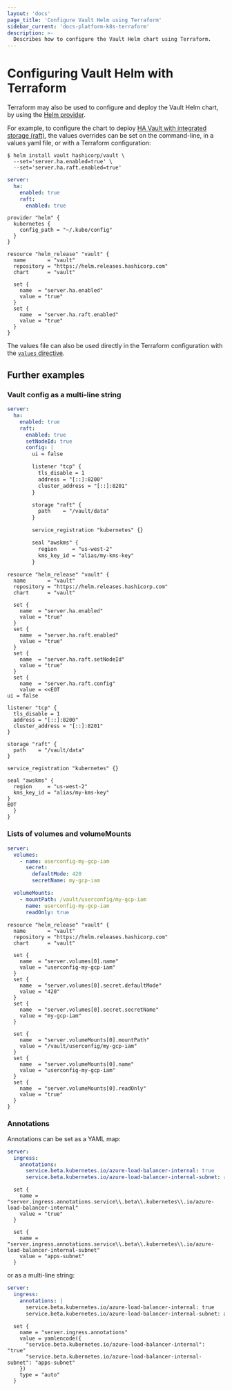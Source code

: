 ```yaml
---
layout: 'docs'
page_title: 'Configure Vault Helm using Terraform'
sidebar_current: 'docs-platform-k8s-terraform'
description: >-
  Describes how to configure the Vault Helm chart using Terraform.
---
```


# Configuring Vault Helm with Terraform

Terraform may also be used to configure and deploy the Vault Helm chart, by using the [Helm provider](https://registry.terraform.io/providers/hashicorp/helm/latest/docs).

For example, to configure the chart to deploy [HA Vault with integrated storage (raft)](/vault/docs/platform/k8s/helm/examples/ha-with-raft), the values overrides can be set on the command-line, in a values yaml file, or with a Terraform configuration:

<CodeTabs>
<CodeBlockConfig>

```shell-session
$ helm install vault hashicorp/vault \
  --set='server.ha.enabled=true' \
  --set='server.ha.raft.enabled=true'
```

</CodeBlockConfig>

<CodeBlockConfig>

```yaml
server:
  ha:
    enabled: true
    raft:
      enabled: true
```

</CodeBlockConfig>

<CodeBlockConfig>

```hcl
provider "helm" {
  kubernetes {
    config_path = "~/.kube/config"
  }
}

resource "helm_release" "vault" {
  name       = "vault"
  repository = "https://helm.releases.hashicorp.com"
  chart      = "vault"

  set {
    name  = "server.ha.enabled"
    value = "true"
  }
  set {
    name  = "server.ha.raft.enabled"
    value = "true"
  }
}
```

</CodeBlockConfig>
</CodeTabs>

The values file can also be used directly in the Terraform configuration with the [`values` directive](https://registry.terraform.io/providers/hashicorp/helm/latest/docs/resources/release#values#values).

## Further examples

### Vault config as a multi-line string

<CodeTabs>
<CodeBlockConfig>

```yaml
server:
  ha:
    enabled: true
    raft:
      enabled: true
      setNodeId: true
      config: |
        ui = false

        listener "tcp" {
          tls_disable = 1
          address = "[::]:8200"
          cluster_address = "[::]:8201"
        }

        storage "raft" {
          path    = "/vault/data"
        }

        service_registration "kubernetes" {}

        seal "awskms" {
          region     = "us-west-2"
          kms_key_id = "alias/my-kms-key"
        }
```

</CodeBlockConfig>
<CodeBlockConfig>

```hcl
resource "helm_release" "vault" {
  name       = "vault"
  repository = "https://helm.releases.hashicorp.com"
  chart      = "vault"

  set {
    name  = "server.ha.enabled"
    value = "true"
  }
  set {
    name  = "server.ha.raft.enabled"
    value = "true"
  }
  set {
    name  = "server.ha.raft.setNodeId"
    value = "true"
  }
  set {
    name  = "server.ha.raft.config"
    value = <<EOT
ui = false

listener "tcp" {
  tls_disable = 1
  address = "[::]:8200"
  cluster_address = "[::]:8201"
}

storage "raft" {
  path    = "/vault/data"
}

service_registration "kubernetes" {}

seal "awskms" {
  region     = "us-west-2"
  kms_key_id = "alias/my-kms-key"
}
EOT
  }
}
```

</CodeBlockConfig>
</CodeTabs>

### Lists of volumes and volumeMounts

<CodeTabs>
<CodeBlockConfig>

```yaml
server:
  volumes:
    - name: userconfig-my-gcp-iam
      secret:
        defaultMode: 420
        secretName: my-gcp-iam

  volumeMounts:
    - mountPath: /vault/userconfig/my-gcp-iam
      name: userconfig-my-gcp-iam
      readOnly: true
```

</CodeBlockConfig>

<CodeBlockConfig>

```hcl
resource "helm_release" "vault" {
  name       = "vault"
  repository = "https://helm.releases.hashicorp.com"
  chart      = "vault"

  set {
    name  = "server.volumes[0].name"
    value = "userconfig-my-gcp-iam"
  }
  set {
    name  = "server.volumes[0].secret.defaultMode"
    value = "420"
  }
  set {
    name  = "server.volumes[0].secret.secretName"
    value = "my-gcp-iam"
  }

  set {
    name  = "server.volumeMounts[0].mountPath"
    value = "/vault/userconfig/my-gcp-iam"
  }
  set {
    name  = "server.volumeMounts[0].name"
    value = "userconfig-my-gcp-iam"
  }
  set {
    name  = "server.volumeMounts[0].readOnly"
    value = "true"
  }
}
```

</CodeBlockConfig>
</CodeTabs>

### Annotations

Annotations can be set as a YAML map:

<CodeTabs>

<CodeBlockConfig>

```yaml
server:
  ingress:
    annotations:
      service.beta.kubernetes.io/azure-load-balancer-internal: true
      service.beta.kubernetes.io/azure-load-balancer-internal-subnet: apps-subnet
```
</CodeBlockConfig>

<CodeBlockConfig>

```hcl
  set {
    name = "server.ingress.annotations.service\\.beta\\.kubernetes\\.io/azure-load-balancer-internal"
    value = "true"
  }

  set {
    name = "server.ingress.annotations.service\\.beta\\.kubernetes\\.io/azure-load-balancer-internal-subnet"
    value = "apps-subnet"
  }
```

</CodeBlockConfig>
</CodeTabs>

or as a multi-line string:

<CodeTabs>
<CodeBlockConfig>

```yaml
server:
  ingress:
    annotations: |
      service.beta.kubernetes.io/azure-load-balancer-internal: true
      service.beta.kubernetes.io/azure-load-balancer-internal-subnet: apps-subnet
```

</CodeBlockConfig>
<CodeBlockConfig>

```hcl
  set {
    name = "server.ingress.annotations"
    value = yamlencode({
      "service.beta.kubernetes.io/azure-load-balancer-internal": "true"
      "service.beta.kubernetes.io/azure-load-balancer-internal-subnet": "apps-subnet"
    })
    type = "auto"
  }
```

</CodeBlockConfig>
</CodeTabs>
